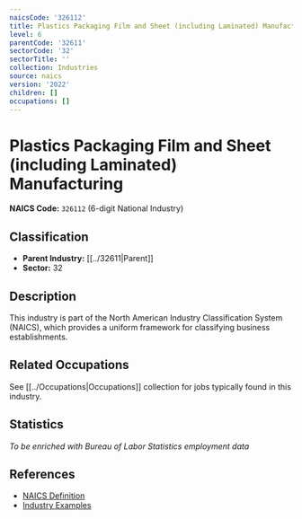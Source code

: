 ```yaml
---
naicsCode: '326112'
title: Plastics Packaging Film and Sheet (including Laminated) Manufacturing
level: 6
parentCode: '32611'
sectorCode: '32'
sectorTitle: ''
collection: Industries
source: naics
version: '2022'
children: []
occupations: []
---
```

# Plastics Packaging Film and Sheet (including Laminated) Manufacturing

**NAICS Code:** `326112` (6-digit National Industry)

## Classification

- **Parent Industry:** [[../32611|Parent]]
- **Sector:** 32

## Description

This industry is part of the North American Industry Classification System (NAICS), which provides a uniform framework for classifying business establishments.

## Related Occupations

See [[../Occupations|Occupations]] collection for jobs typically found in this industry.

## Statistics

*To be enriched with Bureau of Labor Statistics employment data*

## References

- [NAICS Definition](https://www.census.gov/naics/)
- [Industry Examples](https://www.census.gov/naics/2022NAICS/)
